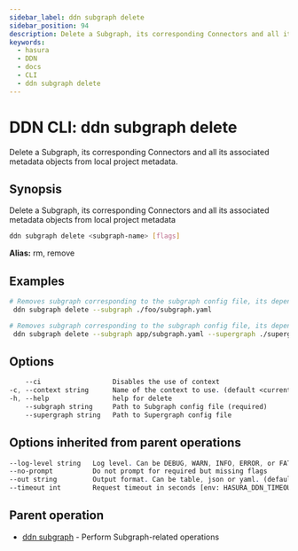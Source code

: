 ```yaml
---
sidebar_label: ddn subgraph delete
sidebar_position: 94
description: Delete a Subgraph, its corresponding Connectors and all its associated metadata objects from local project metadata using the DDN CLI
keywords:
  - hasura
  - DDN
  - docs
  - CLI
  - ddn subgraph delete
---
```


# DDN CLI: ddn subgraph delete

Delete a Subgraph, its corresponding Connectors and all its associated metadata objects from local project metadata.

## Synopsis

Delete a Subgraph, its corresponding Connectors and all its associated metadata objects from local project metadata

```bash
ddn subgraph delete <subgraph-name> [flags]
```

**Alias:** rm, remove

## Examples

```bash
# Removes subgraph corresponding to the subgraph config file, its dependent metadata objects, and associated connectors from the local project,removes subgraph from the supergraph config set in context
 ddn subgraph delete --subgraph ./foo/subgraph.yaml

# Removes subgraph corresponding to the subgraph config file, its dependent metadata objects, and associated connectors from the local project, removes subgraph from the supergraph config "./supergraph.yaml"
 ddn subgraph delete --subgraph app/subgraph.yaml --supergraph ./supergraph.yaml
```

## Options

```sass
    --ci                  Disables the use of context
-c, --context string      Name of the context to use. (default <current_context>)
-h, --help                help for delete
    --subgraph string     Path to Subgraph config file (required)
    --supergraph string   Path to Supergraph config file
```

## Options inherited from parent operations

```sass
--log-level string   Log level. Can be DEBUG, WARN, INFO, ERROR, or FATAL. (default "INFO")
--no-prompt          Do not prompt for required but missing flags
--out string         Output format. Can be table, json or yaml. (default "table")
--timeout int        Request timeout in seconds [env: HASURA_DDN_TIMEOUT] (default 100)
```

## Parent operation

- [ddn subgraph](/reference/cli/commands/ddn_subgraph) - Perform Subgraph-related operations
